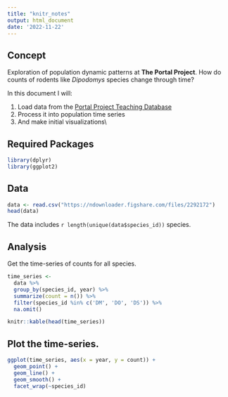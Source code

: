 ```yaml
---
title: "knitr_notes"
output: html_document
date: '2022-11-22'
---
```

## Concept

Exploration of population dynamic patterns at **The Portal Project**.
How do counts of rodents like *Dipodomys* species change through time?

In this document I will:

1. Load data from the [Portal Project Teaching Database](http://figshare.com/articles/Portal_Project_Teaching_Database/1314459)
2. Process it into population time series
3. And make initial visualizations\\



## Required Packages

```r
library(dplyr)
library(ggplot2)
```


## Data

```r
data <- read.csv("https://ndownloader.figshare.com/files/2292172")
head(data)
```

The data includes `r length(unique(data$species_id))` species.


## Analysis

Get the time-series of counts for all species.

```r
time_series <-
  data %>%
  group_by(species_id, year) %>%
  summarize(count = n()) %>%
  filter(species_id %in% c('DM', 'DO', 'DS')) %>%
  na.omit()

knitr::kable(head(time_series))
```



## Plot the time-series.

```r
ggplot(time_series, aes(x = year, y = count)) +
  geom_point() +
  geom_line() +
  geom_smooth() +
  facet_wrap(~species_id)
```